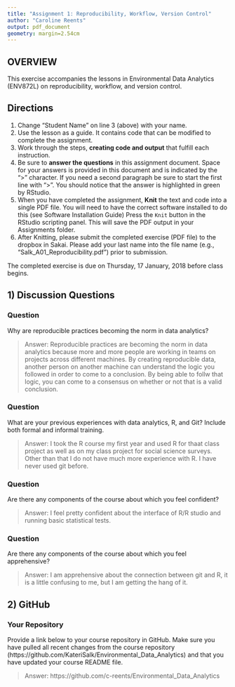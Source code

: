 ```yaml
---
title: "Assignment 1: Reproducibility, Workflow, Version Control"
author: "Caroline Reents"
output: pdf_document
geometry: margin=2.54cm
---
```


## OVERVIEW

This exercise accompanies the lessons in Environmental Data Analytics (ENV872L) on reproducibility, workflow, and version control. 

## Directions
1. Change "Student Name" on line 3 (above) with your name.
2. Use the lesson as a guide. It contains code that can be modified to complete the assignment.
3. Work through the steps, **creating code and output** that fulfill each instruction.
4. Be sure to **answer the questions** in this assignment document.
Space for your answers is provided in this document and is indicated by the ">" character.
If you need a second paragraph be sure to start the first line with ">".
You should notice that the answer is highlighted in green by RStudio. 
6. When you have completed the assignment, **Knit** the text and code into a single PDF file.
You will need to have the correct software installed to do this (see Software Installation Guide)
Press the `Knit` button in the RStudio scripting panel.
This will save the PDF output in your Assignments folder.
8. After Knitting, please submit the completed exercise (PDF file) to the dropbox in Sakai. Please add your last name into the file name (e.g., "Salk_A01_Reproducibility.pdf") prior to submission.

The completed exercise is due on Thursday, 17 January, 2018 before class begins.

## 1) Discussion Questions

### Question
Why are reproducible practices becoming the norm in data analytics?

> Answer: Reproducible practices are becoming the norm in data analytics because more and more people are working in teams on projects across different machines. By creating reproducible data, another person on another machine can understand the logic you followed in order to come to a conclusion. By being able to follw that logic, you can come to a consensus on whether or not that is a valid conclusion. 

### Question
What are your previous experiences with data analytics, R, and Git? Include both formal and informal training.

> Answer: I took the R course my first year and used R for thaat class project as well as on my class project for social science surveys. Other than that I do not have much more experience with R. I have never used git before. 

### Question
Are there any components of the course about which you feel confident?

> Answer: I feel pretty confident about the interface of R/R studio and running basic statistical tests.

### Question
Are there any components of the course about which you feel apprehensive?

> Answer: I am apprehensive about the connection between git and R, it is a little confusing to me, but I am getting the hang of it. 


## 2) GitHub

### Your Repository
Provide a link below to your course repository in GitHub. Make sure you have pulled all recent changes from the course repository (https://github.com/KateriSalk/Environmental_Data_Analytics) and that you have updated your course README file. 

> Answer: https://github.com/c-reents/Environmental_Data_Analytics



